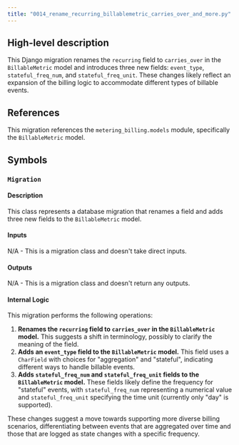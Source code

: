 ```yaml
---
title: "0014_rename_recurring_billablemetric_carries_over_and_more.py"
---
```


## High-level description
This Django migration renames the `recurring` field to `carries_over` in the `BillableMetric` model and introduces three new fields: `event_type`, `stateful_freq_num`, and `stateful_freq_unit`. These changes likely reflect an expansion of the billing logic to accommodate different types of billable events.

## References
This migration references the `metering_billing.models` module, specifically the `BillableMetric` model.

## Symbols
### `Migration`
#### Description
This class represents a database migration that renames a field and adds three new fields to the `BillableMetric` model.

#### Inputs
N/A - This is a migration class and doesn't take direct inputs.

#### Outputs
N/A - This is a migration class and doesn't return any outputs.

#### Internal Logic
This migration performs the following operations:

1. **Renames the `recurring` field to `carries_over` in the `BillableMetric` model.** This suggests a shift in terminology, possibly to clarify the meaning of the field.
2. **Adds an `event_type` field to the `BillableMetric` model.** This field uses a `CharField` with choices for "aggregation" and "stateful", indicating different ways to handle billable events.
3. **Adds `stateful_freq_num` and `stateful_freq_unit` fields to the `BillableMetric` model.** These fields likely define the frequency for "stateful" events, with `stateful_freq_num` representing a numerical value and `stateful_freq_unit` specifying the time unit (currently only "day" is supported).

These changes suggest a move towards supporting more diverse billing scenarios, differentiating between events that are aggregated over time and those that are logged as state changes with a specific frequency.

